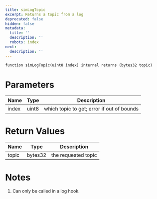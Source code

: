 ```yaml
---
title: simLogTopic
excerpt: Returns a topic from a log
deprecated: false
hidden: false
metadata:
  title: ''
  description: ''
  robots: index
next:
  description: ''
---
```

```solidity
function simLogTopic(uint8 index) internal returns (bytes32 topic)
```

# Parameters

| Name  | Type  | Description                                |
| ----- | ----- | ------------------------------------------ |
| index | uint8 | which topic to get; error if out of bounds |

# Return Values

| Name  | Type    | Description         |
| ----- | ------- | ------------------- |
| topic | bytes32 | the requested topic |

# Notes

1. Can only be called in a log hook.

